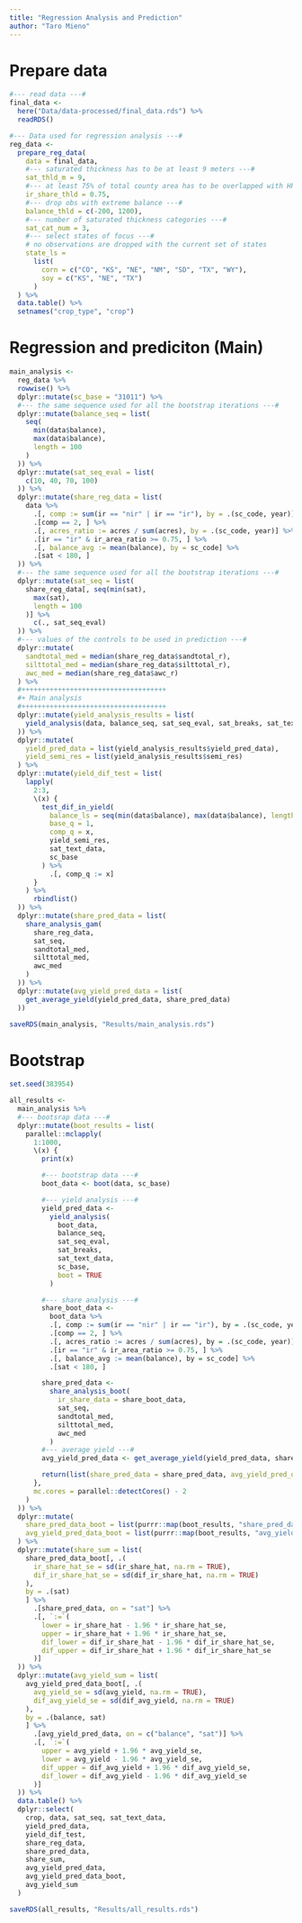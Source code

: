 ```yaml
---
title: "Regression Analysis and Prediction"
author: "Taro Mieno"
---
```


# Prepare data

```r
#--- read data ---#
final_data <-
  here("Data/data-processed/final_data.rds") %>%
  readRDS()

#--- Data used for regression analysis ---#
reg_data <-
  prepare_reg_data(
    data = final_data,
    #--- saturated thickness has to be at least 9 meters ---#
    sat_thld_m = 9,
    #--- at least 75% of total county area has to be overlapped with HPA ---#
    ir_share_thld = 0.75,
    #--- drop obs with extreme balance ---#
    balance_thld = c(-200, 1200),
    #--- number of saturated thickness categories ---#
    sat_cat_num = 3,
    #--- select states of focus ---#
    # no observations are dropped with the current set of states
    state_ls =
      list(
        corn = c("CO", "KS", "NE", "NM", "SD", "TX", "WY"),
        soy = c("KS", "NE", "TX")
      )
  ) %>%
  data.table() %>%
  setnames("crop_type", "crop")
```

# Regression and prediciton (Main)

```r
main_analysis <-
  reg_data %>%
  rowwise() %>%
  dplyr::mutate(sc_base = "31011") %>%
  #--- the same sequence used for all the bootstrap iterations ---#
  dplyr::mutate(balance_seq = list(
    seq(
      min(data$balance),
      max(data$balance),
      length = 100
    )
  )) %>%
  dplyr::mutate(sat_seq_eval = list(
    c(10, 40, 70, 100)
  )) %>%
  dplyr::mutate(share_reg_data = list(
    data %>%
      .[, comp := sum(ir == "nir" | ir == "ir"), by = .(sc_code, year)] %>%
      .[comp == 2, ] %>%
      .[, acres_ratio := acres / sum(acres), by = .(sc_code, year)] %>%
      .[ir == "ir" & ir_area_ratio >= 0.75, ] %>%
      .[, balance_avg := mean(balance), by = sc_code] %>%
      .[sat < 180, ]
  )) %>%
  #--- the same sequence used for all the bootstrap iterations ---#
  dplyr::mutate(sat_seq = list(
    share_reg_data[, seq(min(sat),
      max(sat),
      length = 100
    )] %>%
      c(., sat_seq_eval)
  )) %>%
  #--- values of the controls to be used in prediction ---#
  dplyr::mutate(
    sandtotal_med = median(share_reg_data$sandtotal_r),
    silttotal_med = median(share_reg_data$silttotal_r),
    awc_med = median(share_reg_data$awc_r)
  ) %>%
  #++++++++++++++++++++++++++++++++++++
  #+ Main analysis
  #++++++++++++++++++++++++++++++++++++
  dplyr::mutate(yield_analysis_results = list(
    yield_analysis(data, balance_seq, sat_seq_eval, sat_breaks, sat_text_data, sc_base)
  )) %>%
  dplyr::mutate(
    yield_pred_data = list(yield_analysis_results$yield_pred_data),
    yield_semi_res = list(yield_analysis_results$semi_res)
  ) %>%
  dplyr::mutate(yield_dif_test = list(
    lapply(
      2:3,
      \(x) {
        test_dif_in_yield(
          balance_ls = seq(min(data$balance), max(data$balance), length = 50),
          base_q = 1,
          comp_q = x,
          yield_semi_res,
          sat_text_data,
          sc_base
        ) %>%
          .[, comp_q := x]
      }
    ) %>%
      rbindlist()
  )) %>%
  dplyr::mutate(share_pred_data = list(
    share_analysis_gam(
      share_reg_data,
      sat_seq,
      sandtotal_med,
      silttotal_med,
      awc_med
    )
  )) %>%
  dplyr::mutate(avg_yield_pred_data = list(
    get_average_yield(yield_pred_data, share_pred_data)
  ))

saveRDS(main_analysis, "Results/main_analysis.rds")
```

# Bootstrap

```r
set.seed(383954)

all_results <-
  main_analysis %>%
  #--- bootsrap data ---#
  dplyr::mutate(boot_results = list(
    parallel::mclapply(
      1:1000,
      \(x) {
        print(x)

        #--- bootstrap data ---#
        boot_data <- boot(data, sc_base)

        #--- yield analysis ---#
        yield_pred_data <-
          yield_analysis(
            boot_data,
            balance_seq,
            sat_seq_eval,
            sat_breaks,
            sat_text_data,
            sc_base,
            boot = TRUE
          )

        #--- share analysis ---#
        share_boot_data <-
          boot_data %>%
          .[, comp := sum(ir == "nir" | ir == "ir"), by = .(sc_code, year)] %>%
          .[comp == 2, ] %>%
          .[, acres_ratio := acres / sum(acres), by = .(sc_code, year)] %>%
          .[ir == "ir" & ir_area_ratio >= 0.75, ] %>%
          .[, balance_avg := mean(balance), by = sc_code] %>%
          .[sat < 180, ]

        share_pred_data <-
          share_analysis_boot(
            ir_share_data = share_boot_data,
            sat_seq,
            sandtotal_med,
            silttotal_med,
            awc_med
          )
        #--- average yield ---#
        avg_yield_pred_data <- get_average_yield(yield_pred_data, share_pred_data)

        return(list(share_pred_data = share_pred_data, avg_yield_pred_data = avg_yield_pred_data))
      },
      mc.cores = parallel::detectCores() - 2
    )
  )) %>%
  dplyr::mutate(
    share_pred_data_boot = list(purrr::map(boot_results, "share_pred_data") %>% rbindlist()),
    avg_yield_pred_data_boot = list(purrr::map(boot_results, "avg_yield_pred_data") %>% rbindlist())
  ) %>%
  dplyr::mutate(share_sum = list(
    share_pred_data_boot[, .(
      ir_share_hat_se = sd(ir_share_hat, na.rm = TRUE),
      dif_ir_share_hat_se = sd(dif_ir_share_hat, na.rm = TRUE)
    ),
    by = .(sat)
    ] %>%
      .[share_pred_data, on = "sat"] %>%
      .[, `:=`(
        lower = ir_share_hat - 1.96 * ir_share_hat_se,
        upper = ir_share_hat + 1.96 * ir_share_hat_se,
        dif_lower = dif_ir_share_hat - 1.96 * dif_ir_share_hat_se,
        dif_upper = dif_ir_share_hat + 1.96 * dif_ir_share_hat_se
      )]
  )) %>%
  dplyr::mutate(avg_yield_sum = list(
    avg_yield_pred_data_boot[, .(
      avg_yield_se = sd(avg_yield, na.rm = TRUE),
      dif_avg_yield_se = sd(dif_avg_yield, na.rm = TRUE)
    ),
    by = .(balance, sat)
    ] %>%
      .[avg_yield_pred_data, on = c("balance", "sat")] %>%
      .[, `:=`(
        upper = avg_yield + 1.96 * avg_yield_se,
        lower = avg_yield - 1.96 * avg_yield_se,
        dif_upper = dif_avg_yield + 1.96 * dif_avg_yield_se,
        dif_lower = dif_avg_yield - 1.96 * dif_avg_yield_se
      )]
  )) %>%
  data.table() %>%
  dplyr::select(
    crop, data, sat_seq, sat_text_data,
    yield_pred_data,
    yield_dif_test,
    share_reg_data,
    share_pred_data,
    share_sum,
    avg_yield_pred_data,
    avg_yield_pred_data_boot,
    avg_yield_sum
  )

saveRDS(all_results, "Results/all_results.rds")
```

